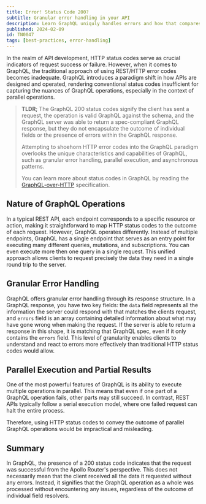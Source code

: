 ```yaml
---
title: Error! Status Code 200?
subtitle: Granular error handling in your API
description: Learn GraphQL uniquly handles errors and how that compares to traditional REST APIs.
published: 2024-02-09
id: TN0047
tags: [best-practices, error-handling]
---
```


In the realm of API development, HTTP status codes serve as crucial indicators of request success or failure.
However, when it comes to GraphQL, the traditional approach of using REST/HTTP error codes becomes inadequate.
GraphQL introduces a paradigm shift in how APIs are designed and operated, rendering conventional status codes insufficient for capturing the nuances of GraphQL operations, especially in the context of parallel operations.

>
> **TLDR;** The GraphQL 200 status codes signify the client has sent a request, the operation is valid GraphQL against the schema, and the GraphQL server was able to return a spec-compliant GraphQL response, but they do not encapsulate the outcome of individual fields or the presence of errors within the GraphQL response.
>
> Attempting to shoehorn HTTP error codes into the GraphQL paradigm overlooks the unique characteristics and capabilities of GraphQL, such as granular error handling, parallel execution, and asynchronous patterns.
> 
> You can learn more about status codes in GraphQL by reading the [GraphQL-over-HTTP](https://graphql.github.io/graphql-over-http/draft/) specification.
>

## Nature of GraphQL Operations

In a typical REST API, each endpoint corresponds to a specific resource or action, making it straightforward to map HTTP status codes to the outcome of each request.
However, GraphQL operates differently. Instead of multiple endpoints, GraphQL has a single endpoint that serves as an entry point for executing many different queries, mutations, and subscriptions. You can even execute more then one query in a single request.
This unified approach allows clients to request precisely the data they need in a single round trip to the server.

## Granular Error Handling

GraphQL offers granular error handling through its response structure.
In a GraphQL response,  you have two key fields: the `data` field represents all the information the server could respond with that matches the clients request, and `errors` field is an array containing detailed information about what may have gone wrong when making the request. If the server is able to return a response in this shape, it is matching that GraphQL spec, even if it only contains the `errors` field.
This level of granularity enables clients to understand and react to errors more effectively than traditional HTTP status codes would allow.

## Parallel Execution and Partial Results

One of the most powerful features of GraphQL is its ability to execute multiple operations in parallel.
This means that even if one part of a GraphQL operation fails, other parts may still succeed.
In contrast, REST APIs typically follow a serial execution model, where one failed request can halt the entire process.

Therefore, using HTTP status codes to convey the outcome of parallel GraphQL operations would be impractical and misleading.

## Summary

In GraphQL, the presence of a 200 status code indicates that the request was successful from the Apollo Router's perspective.
This does not necessarily mean that the client received all the data it requested without any errors.
Instead, it signifies that the GraphQL operation as a whole was processed without encountering any issues, regardless of the outcome of individual field resolvers.
